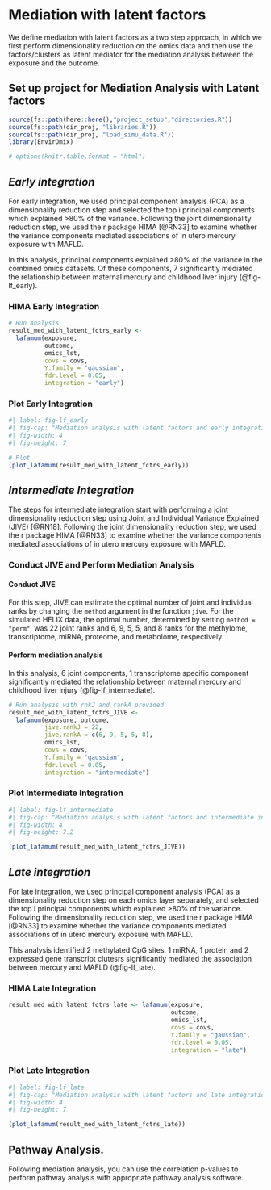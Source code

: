 # Mediation with latent factors {#sec-med_lf}

We define mediation with latent factors as a two step approach, in which we first perform dimensionality reduction on the omics data and then use the factors/clusters as latent mediator for the mediation analysis between the exposure and the outcome. 

## Set up project for Mediation Analysis with Latent factors 
```r
source(fs::path(here::here(),"project_setup","directories.R"))
source(fs::path(dir_proj, "libraries.R"))
source(fs::path(dir_proj, "load_simu_data.R"))
library(EnvirOmix)

# options(knitr.table.format = "html")
```


## *Early integration*

For early integration, we used principal component analysis (PCA) as a dimensionality reduction step and selected the top i principal components which explained >80% of the variance. Following the joint dimensionality reduction step, we used the r package HIMA [@RN33] to examine whether the variance components mediated associations of in utero mercury exposure with MAFLD. 

In this analysis,  principal components explained >80% of the variance in the combined omics datasets. Of these  components, 7 significantly mediated the relationship between maternal mercury and childhood liver injury (@fig-lf_early). 

### HIMA Early Integration
```r
# Run Analysis
result_med_with_latent_fctrs_early <-
  lafamum(exposure, 
          outcome,
          omics_lst, 
          covs = covs,
          Y.family = "gaussian",
          fdr.level = 0.05, 
          integration = "early")

```

### Plot Early Integration
```r
#| label: fig-lf_early
#| fig-cap: "Mediation analysis with latent factors and early integration identifies joing components which mediate the association between maternal mercury and childhood liver injury. Panel A shows the mediation effects, where Alpha represents the coefficient estimates of the exposure to the mediator, Beta indicates the coefficient estimates of the mediators to the outcome, and TME (%) represents the percent total effect mediated calculated as alpha*beta/gamma. Panel B shows the individual correlation between the omic feature and the joint component." 
#| fig-width: 4
#| fig-height: 7

# Plot
(plot_lafamum(result_med_with_latent_fctrs_early))
```

## *Intermediate Integration*

The steps for intermediate integration start with performing a joint dimensionality reduction step using Joint and Individual Variance Explained (JIVE) [@RN18]. Following the joint dimensionality reduction step, we used the r package HIMA [@RN33] to examine whether the variance components mediated associations of in utero mercury exposure with MAFLD. 

### Conduct JIVE and Perform Mediation Analysis

#### Conduct JIVE
For this step, JIVE can estimate the optimal number of joint and individual ranks by changing the `method` argument in the function `jive`. For the simulated HELIX data, the optimal number, determined by setting `method = "perm"`, was 22 joint ranks and 6, 9, 5, 5, and 8 ranks for the methylome, transcriptome, miRNA, proteome, and metabolome, respectively.

#### Perform mediation analysis

In this analysis, 6 joint components, 1 transcriptome specific component significantly mediated the relationship between maternal mercury and childhood liver injury (@fig-lf_intermediate). 

```r
# Run analysis with rnkJ and rankA provided
result_med_with_latent_fctrs_JIVE <- 
  lafamum(exposure, outcome,
          jive.rankJ = 22,
          jive.rankA = c(6, 9, 5, 5, 8),
          omics_lst,
          covs = covs, 
          Y.family = "gaussian",
          fdr.level = 0.05, 
          integration = "intermediate")
```

### Plot Intermediate Integration

```r
#| label: fig-lf_intermediate
#| fig-cap: "Mediation analysis with latent factors and intermediate integration identifies joint and individual variance componets which mediate the association between maternal mercury and childhood liver injury. Panel A shows the mediation effects, where Alpha represents the coefficient estimates of the exposure to the mediator, Beta indicates the coefficient estimates of the mediators to the outcome, and TME (%) represents the percent total effect mediated calculated as alpha*beta/gamma. Panel B shows the individual correlation between the omic feature and the joint and individual components." 
#| fig-width: 4
#| fig-height: 7.2

(plot_lafamum(result_med_with_latent_fctrs_JIVE))
```

## *Late integration*

For late integration, we used principal component analysis (PCA) as a dimensionality reduction step on each omics layer separately, and selected the top i principal components which explained >80% of the variance. Following the dimensionality reduction step, we used the r package HIMA [@RN33]  to examine whether the variance components mediated associations of in utero mercury exposure with MAFLD. 

This analysis identified 2 methylated CpG sites, 1 miRNA, 1 protein and 2 expressed gene transcript clutesrs significantly mediated the association between mercury and MAFLD (@fig-lf_late).

### HIMA Late Integration
```r
result_med_with_latent_fctrs_late <- lafamum(exposure, 
                                             outcome,
                                             omics_lst, 
                                             covs = covs,
                                             Y.family = "gaussian",
                                             fdr.level = 0.05, 
                                             integration = "late")
```

### Plot Late Integration
```r
#| label: fig-lf_late
#| fig-cap: "Mediation analysis with latent factors and late integration identifies features in each omics layer individually which mediates the association between maternal mercury and childhood liver injury. Panel A shows the mediation effects, where Alpha represents the coefficient estimates of the exposure to the mediator, Beta indicates the coefficient estimates of the mediators to the outcome, and TME (%) represents the percent total effect mediated calculated as alpha*beta/gamma. Panel B shows the individual correlation between the omic feature and components." 
#| fig-width: 4
#| fig-height: 7

(plot_lafamum(result_med_with_latent_fctrs_late))
```

## Pathway Analysis.

Following mediation analysis, you can use the correlation p-values to perform pathway analysis with appropriate pathway analysis software.
